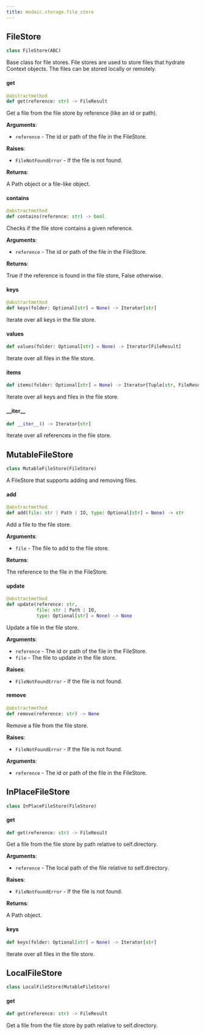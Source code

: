 ```yaml
---
title: modaic.storage.file_store
---
```


## FileStore

```python
class FileStore(ABC)
```

Base class for file stores. File stores are used to store files that hydrate Context objects. The files can be stored locally or remotely.

#### get

```python
@abstractmethod
def get(reference: str) -> FileResult
```

Get a file from the file store by reference (like an id or path).

**Arguments**:

- `reference` - The id or path of the file in the FileStore.
  

**Raises**:

- `FileNotFoundError` - If the file is not found.
  

**Returns**:

  A Path object or a file-like object.

#### contains

```python
@abstractmethod
def contains(reference: str) -> bool
```

Checks if the file store contains a given reference.

**Arguments**:

- `reference` - The id or path of the file in the FileStore.
  

**Returns**:

  True if the reference is found in the file store, False otherwise.

#### keys

```python
@abstractmethod
def keys(folder: Optional[str] = None) -> Iterator[str]
```

Iterate over all keys in the file store.

#### values

```python
def values(folder: Optional[str] = None) -> Iterator[FileResult]
```

Iterate over all files in the file store.

#### items

```python
def items(folder: Optional[str] = None) -> Iterator[Tuple[str, FileResult]]
```

Iterate over all keys and files in the file store.

#### \_\_iter\_\_

```python
def __iter__() -> Iterator[str]
```

Iterate over all references in the file store.

## MutableFileStore

```python
class MutableFileStore(FileStore)
```

A FileStore that supports adding and removing files.

#### add

```python
@abstractmethod
def add(file: str | Path | IO, type: Optional[str] = None) -> str
```

Add a file to the file store.

**Arguments**:

- `file` - The file to add to the file store.
  

**Returns**:

  The reference to the file in the FileStore.

#### update

```python
@abstractmethod
def update(reference: str,
           file: str | Path | IO,
           type: Optional[str] = None) -> None
```

Update a file in the file store.

**Arguments**:

- `reference` - The id or path of the file in the FileStore.
- `file` - The file to update in the file store.
  

**Raises**:

- `FileNotFoundError` - If the file is not found.

#### remove

```python
@abstractmethod
def remove(reference: str) -> None
```

Remove a file from the file store.

**Raises**:

- `FileNotFoundError` - If the file is not found.
  

**Arguments**:

- `reference` - The id or path of the file in the FileStore.

## InPlaceFileStore

```python
class InPlaceFileStore(FileStore)
```

#### get

```python
def get(reference: str) -> FileResult
```

Get a file from the file store by path relative to self.directory.

**Arguments**:

- `reference` - The local path of the file relative to self.directory.
  

**Raises**:

- `FileNotFoundError` - If the file is not found.
  

**Returns**:

  A Path object.

#### keys

```python
def keys(folder: Optional[str] = None) -> Iterator[str]
```

Iterate over all files in the file store.

## LocalFileStore

```python
class LocalFileStore(MutableFileStore)
```

#### get

```python
def get(reference: str) -> FileResult
```

Get a file from the file store by path relative to self.directory.

